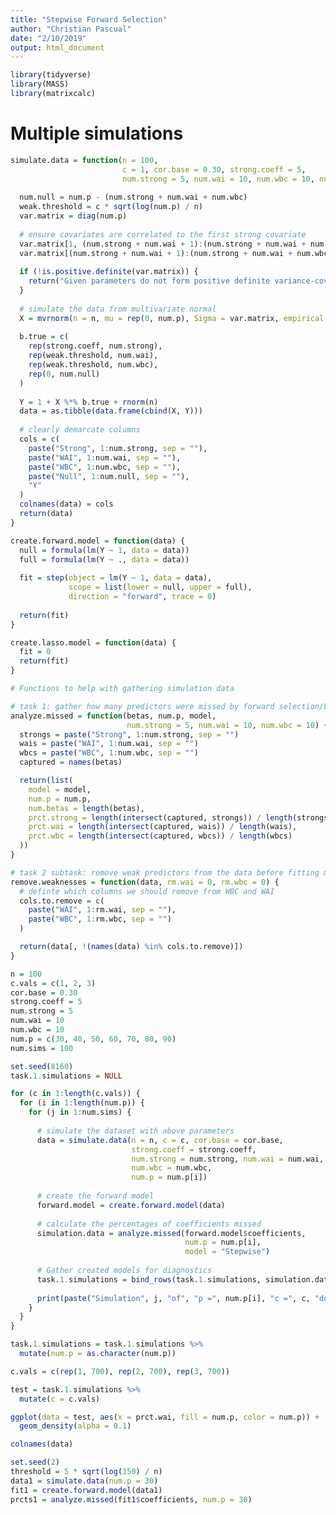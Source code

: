 ```yaml
---
title: "Stepwise Forward Selection"
author: "Christian Pascual"
date: "2/10/2019"
output: html_document
---
```


```r
library(tidyverse)
library(MASS)
library(matrixcalc)
```

# Multiple simulations

```r
simulate.data = function(n = 100, 
                         c = 1, cor.base = 0.30, strong.coeff = 5,
                         num.strong = 5, num.wai = 10, num.wbc = 10, num.p = 100) {
  
  num.null = num.p - (num.strong + num.wai + num.wbc)
  weak.threshold = c * sqrt(log(num.p) / n)
  var.matrix = diag(num.p)
  
  # ensure covariates are correlated to the first strong covariate
  var.matrix[1, (num.strong + num.wai + 1):(num.strong + num.wai + num.wbc)] = cor.base
  var.matrix[(num.strong + num.wai + 1):(num.strong + num.wai + num.wbc), 1] = cor.base
  
  if (!is.positive.definite(var.matrix)) {
    return("Given parameters do not form positive definite variance-covariance matrix.")
  }
  
  # simulate the data from multivariate normal
  X = mvrnorm(n = n, mu = rep(0, num.p), Sigma = var.matrix, empirical = F, tol = 0.1)
  
  b.true = c(
    rep(strong.coeff, num.strong),
    rep(weak.threshold, num.wai), 
    rep(weak.threshold, num.wbc),
    rep(0, num.null) 
  )
  
  Y = 1 + X %*% b.true + rnorm(n)
  data = as.tibble(data.frame(cbind(X, Y)))
  
  # clearly demarcate columns
  cols = c(
    paste("Strong", 1:num.strong, sep = ""),
    paste("WAI", 1:num.wai, sep = ""),
    paste("WBC", 1:num.wbc, sep = ""),
    paste("Null", 1:num.null, sep = ""),
    "Y"
  )
  colnames(data) = cols
  return(data)
}

create.forward.model = function(data) {
  null = formula(lm(Y ~ 1, data = data))
  full = formula(lm(Y ~ ., data = data))
  
  fit = step(object = lm(Y ~ 1, data = data),
             scope = list(lower = null, upper = full), 
             direction = "forward", trace = 0)
  
  return(fit)
}

create.lasso.model = function(data) {
  fit = 0
  return(fit)
}

```

```r
# Functions to help with gathering simulation data

# task 1: gather how many predictors were missed by forward selection/LASSO
analyze.missed = function(betas, num.p, model,
                          num.strong = 5, num.wai = 10, num.wbc = 10) {
  strongs = paste("Strong", 1:num.strong, sep = "")
  wais = paste("WAI", 1:num.wai, sep = "")
  wbcs = paste("WBC", 1:num.wbc, sep = "")
  captured = names(betas)

  return(list(
    model = model,
    num.p = num.p,
    num.betas = length(betas),
    prct.strong = length(intersect(captured, strongs)) / length(strongs),
    prct.wai = length(intersect(captured, wais)) / length(wais),
    prct.wbc = length(intersect(captured, wbcs)) / length(wbcs)
  ))
}

# task 2 subtask: remove weak predictors from the data before fitting model to it
remove.weaknesses = function(data, rm.wai = 0, rm.wbc = 0) {
  # definte which columns we should remove from WBC and WAI
  cols.to.remove = c(
    paste("WAI", 1:rm.wai, sep = ""),
    paste("WBC", 1:rm.wbc, sep = "")
  )

  return(data[, !(names(data) %in% cols.to.remove)])
}
```

```r
n = 100
c.vals = c(1, 2, 3)
cor.base = 0.30
strong.coeff = 5
num.strong = 5
num.wai = 10
num.wbc = 10
num.p = c(30, 40, 50, 60, 70, 80, 90)
num.sims = 100
```

```r
set.seed(8160)
task.1.simulations = NULL

for (c in 1:length(c.vals)) {
  for (i in 1:length(num.p)) {
    for (j in 1:num.sims) {
      
      # simulate the dataset with above parameters
      data = simulate.data(n = n, c = c, cor.base = cor.base,
                           strong.coeff = strong.coeff, 
                           num.strong = num.strong, num.wai = num.wai, 
                           num.wbc = num.wbc, 
                           num.p = num.p[i])
      
      # create the forward model
      forward.model = create.forward.model(data)
      
      # calculate the percentages of coefficients missed
      simulation.data = analyze.missed(forward.model$coefficients, 
                                       num.p = num.p[i],
                                       model = "Stepwise")
      
      # Gather created models for diagnostics
      task.1.simulations = bind_rows(task.1.simulations, simulation.data)
      
      print(paste("Simulation", j, "of", "p =", num.p[i], "c =", c, "done!"))
    }
  }
}
```

```r
task.1.simulations = task.1.simulations %>% 
  mutate(num.p = as.character(num.p))

c.vals = c(rep(1, 700), rep(2, 700), rep(3, 700))

test = task.1.simulations %>% 
  mutate(c = c.vals)

ggplot(data = test, aes(x = prct.wai, fill = num.p, color = num.p)) +
  geom_density(alpha = 0.1)
```


```r
colnames(data)
```



```r
set.seed(2)
threshold = 5 * sqrt(log(150) / n)
data1 = simulate.data(num.p = 30)
fit1 = create.forward.model(data1)
prcts1 = analyze.missed(fit1$coefficients, num.p = 30)
```


